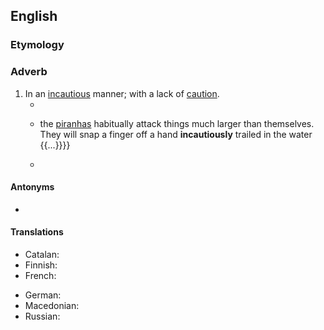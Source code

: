==English==

===Etymology===
{{suffix|en|incautious|ly}}

===Adverb===
{{en-adv}}

# In an [[incautious]] manner; with a lack of [[caution]].
#* {{RQ:Austen Pride and Prejudice|II|13|text=His behaviour to herself could now have had no tolerable motive; he had either been deceived with regard to her fortune, or had been gratifying his vanity by encouraging the preference which she believed she had most '''incautiously''' shewn.}}
#* {{quote-book|en|1914|{{w|Theodore Roosevelt}}|Through the Brazilian Wilderness|location=New York|publisher=Charles Scribner’s Sons|chapter=Chapter 2|page=41|url=https://archive.org/details/cu31924086561119|text={{...}} the [[piranha]]s habitually attack things much larger than themselves. They will snap a finger off a hand '''incautiously''' trailed in the water {{...}}}}
#* {{quote-book|en|2008|Jewel L. Spangler|Virginians Reborn: Anglican monopoly, Evangelical dissent, and the rise of the Baptists in the late Eighteenth Century|location=Charlottesville|publisher=University of Virginia Press|chapter=Chapter 2|page=43|url=https://books.google.ca/books?id=R0RVN0vx50gC&printsec=frontcover#v=onepage&q&f=false|passage=The parson explained that the dissenters were insufficiently grounded in religious learning, inappropriately eager to administer the sacraments without his help or sanction, and '''incautiously''' emotional in their worship.}}

====Antonyms====
* {{l|en|cautiously}}

====Translations====
{{trans-top|without caution}}
* Catalan: {{t+|ca|incautament}}
* Finnish: {{t+|fi|varomattomasti}}
* French: {{t+|fr|imprudemment}}
{{trans-mid}}
* German: {{t+|de|unvorsichtig}}
* Macedonian: {{t|mk|непретпазливо}}
* Russian: {{t+|ru|неосторо́жно}}
{{trans-bottom}}